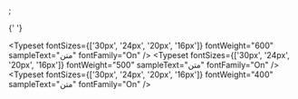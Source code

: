 
<Meta title="System/Typography" />;

<div style={{ display: 'flex' }}>
  <Typeset
    fontSizes={['72px', '60px', '48px', '36px', '24px', '20px']}
    fontWeight="600"
    sampleText="عنوان"
    fontFamily="On"
/>

{' '}

<Typeset
  fontSizes={['30px', '24px', '20px', '16px']}
  fontWeight="600"
  sampleText="متن"
  fontFamily="On"
/>
<Typeset
  fontSizes={['30px', '24px', '20px', '16px']}
  fontWeight="500"
  sampleText="متن"
  fontFamily="On"
/>
<Typeset
  fontSizes={['30px', '24px', '20px', '16px']}
  fontWeight="400"
  sampleText="متن"
  fontFamily="On"
/>

</div>
